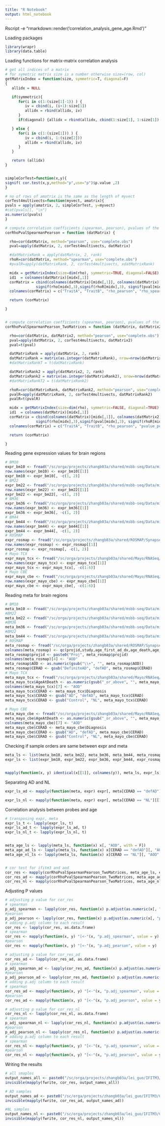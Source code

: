 ---
title: "R Notebook"
output: html_notebook
---

Rscript -e "rmarkdown::render('correlation_analysis_gene_age.Rmd')"

Loading packages
```{r loading packages}
library(wrapr)
library(data.table)
```


Loading functions for matrix-matrix correlation analysis
```{r loading functions for matrix-matrix correlation analysis}
# get all indices of a matrix
# for symetric matrix size is a number otherwise size=(row, col)
getMatrixIndex = function(size, symmetric=T, diagonal=F)
{
   allidx = NULL

   if(symmetric){
      for(i in c(1:(size[1]-1)) ) {
         iv = cbind(i, (i+1):size[1])
         allidx = rbind(allidx, iv)
      }
      if(diagonal) {allidx = rbind(allidx, cbind(1:size[1], 1:size[1]) )}

   } else {
      for(i in c(1:(size[1])) ) {
         iv = cbind(i, 1:(size[2]))
         allidx = rbind(allidx, iv)
      }
   }

   return (allidx)
}


simpleCorTest=function(x,y){
signif( cor.test(x,y,method="p",use="p")$p.value ,2) 
}

# no of rows of amatrix is the same as the length of myvect
corTest4multivects=function(myvect, amatrix){
pvals = apply(amatrix, 2, simpleCorTest, y=myvect)
#cat(pvals[], "\n")
as.numeric(pvals)
}

# compute correlation coefficients (spearman, pearson), pvalues of the columns 
corRhoPvalSpearmanPearson = function (datMatrix) {

  rho=cor(datMatrix, method="pearson", use="complete.obs")
  pval=apply(datMatrix, 2, corTest4multivects, datMatrix)

  #datMatrixRank = apply(datMatrix, 2, rank)
  rhoR=cor(datMatrix, method="spearman", use="complete.obs")
  #pvalR=apply(datMatrixRank, 2, corTest4multivects, xdatMatrixRank)

  midx = getMatrixIndex(size=dim(rho), symmetric=TRUE, diagonal=FALSE)
  id1  = colnames(datMatrix)[midx[,1]]
  corMatrix = cbind(colnames(datMatrix)[midx[,1]], colnames(datMatrix)[midx[,2]],
              signif(rho[midx],3),signif(rhoR[midx],3), signif(pval[midx],3))
  colnames(corMatrix) = c("TraitA", "TraitB", "rho_pearson", "rho_spearman", "pvalue")

  return (corMatrix)

}


# compute correlation coefficients (spearman, pearson), pvalues of the columns 
corRhoPvalSpearmanPearson_TwoMatrices = function (datMatrix, datMatrix2) {

  rho=cor(datMatrix, datMatrix2, method="pearson", use="complete.obs")
  pval=apply(datMatrix, 2, corTest4multivects, datMatrix2)
  pval=t(pval)

  datMatrixRank = apply(datMatrix, 2, rank)
  datMatrixRank = matrix(as.integer(datMatrixRank), nrow=nrow(datMatrixRank))
  #datMatrixRankT = t(datMatrixRank)

  datMatrixRank2 = apply(datMatrix2, 2, rank)
  datMatrixRank2 = matrix(as.integer(datMatrixRank2), nrow=nrow(datMatrixRank2))
  #datMatrixRankT2 = t(datMatrixRank2)

  rhoR=cor(datMatrixRank, datMatrixRank2, method="pearson", use="complete.obs")
  pvalR=apply(datMatrixRank, 2, corTest4multivects, datMatrixRank2)
  pvalR=t(pvalR)

  midx = getMatrixIndex(size=dim(rho), symmetric=FALSE, diagonal=TRUE)
  id1  = colnames(datMatrix)[midx[,1]]
  corMatrix = cbind(colnames(datMatrix)[midx[,1]], colnames(datMatrix2)[midx[,2]],
              signif(rho[midx],3),signif(pval[midx],3), signif(rhoR[midx],3), signif(pvalR[midx],3))
  colnames(corMatrix) = c("TraitA", "TraitB", "rho_pearson", "pvalue_pearson", "rho_spearman", "pvalue_spearman")

  return (corMatrix)

}
```


Reading gene expression values for brain regions
```{r Reading gene expression values for 8 brain regions}
# BM10
expr_bm10 <- fread("/sc/orga/projects/zhangb03a/shared/msbb-seq/Data/mixed_model_correction_updated/msbb.BM_10.PMI_race_sex_RIN_exonicRate_rRnaRate_batch_adj.tsv", data.table = F)
row.names(expr_bm10) <- expr_bm10[[1]]
expr_bm10 <- expr_bm10[, -c(1, 2)]
# BM22
expr_bm22 <- fread("/sc/orga/projects/zhangb03a/shared/msbb-seq/Data/mixed_model_correction_updated/msbb.BM_22.PMI_race_sex_RIN_exonicRate_rRnaRate_batch_adj.tsv", data.table = F)
row.names(expr_bm22) <- expr_bm22[[1]]
expr_bm22 <- expr_bm22[, -c(1, 2)]
# BM36
expr_bm36 <- fread("/sc/orga/projects/zhangb03a/shared/msbb-seq/Data/mixed_model_correction_updated/msbb.BM_36.PMI_race_sex_RIN_exonicRate_rRnaRate_batch_adj.tsv", data.table = F)
row.names(expr_bm36) <- expr_bm36[[1]]
expr_bm36 <- expr_bm36[, -c(1, 2)]
# BM44
expr_bm44 <- fread("/sc/orga/projects/zhangb03a/shared/msbb-seq/Data/mixed_model_correction_updated/msbb.BM_44.PMI_race_sex_RIN_exonicRate_rRnaRate_batch_adj.tsv", data.table = F)
row.names(expr_bm44) <- expr_bm44[[1]]
expr_bm44 <- expr_bm44[, -c(1, 2)]
# ROSMAP
expr_rosmap <- fread("/sc/orga/projects/zhangb03a/shared/ROSMAP/Synapse/RNAseq/covariates_adjustment/expression.log2FPKM.batch_pmi_msex_RIN_adj.no_outliers.symbol_clean.tsv", data.table = F)
row.names(expr_rosmap) <- expr_rosmap[[1]]
expr_rosmap <- expr_rosmap[, -c(1, 2)]
# Mayo TCX
expr_mayo_tcx <- fread("/sc/orga/projects/zhangb03a/shared/Mayo/RNASeq/Reprocessing/normalization/Mayo.TCX.log2CPM.sc_RIN_sex_flowcell_Adj.tsv", data.table = F)
row.names(expr_mayo_tcx) <- expr_mayo_tcx[[1]]
expr_mayo_tcx <- expr_mayo_tcx[, -c(1:6)]
# Mayo CBE
expr_mayo_cbe <- fread("/sc/orga/projects/zhangb03a/shared/Mayo/RNASeq/Reprocessing/normalization/Mayo.CBE.log2CPM.sc_RIN_sex_flowcell_Adj.tsv", data.table = F)
row.names(expr_mayo_cbe) <- expr_mayo_cbe[[1]]
expr_mayo_cbe <- expr_mayo_cbe[, -c(1:6)]
```


Reading meta for brain regions
```{r Reading meta for brain regions}
# BM10
meta_bm10 <- fread("/sc/orga/projects/zhangb03a/shared/msbb-seq/Data/mixed_model_correction_updated/msbb.meta.BM_10.tsv")
#BM22
meta_bm22 <- fread("/sc/orga/projects/zhangb03a/shared/msbb-seq/Data/mixed_model_correction_updated/msbb.meta.BM_22.tsv")
#BM36
meta_bm36 <- fread("/sc/orga/projects/zhangb03a/shared/msbb-seq/Data/mixed_model_correction_updated/msbb.meta.BM_36.tsv")
#BM22
meta_bm44 <- fread("/sc/orga/projects/zhangb03a/shared/msbb-seq/Data/mixed_model_correction_updated/msbb.meta.BM_44.tsv")
# ROSMAP
meta_rosmap <- fread("/sc/orga/projects/zhangb03a/shared/ROSMAP/Synapse/RNAseq/covariates_adjustment/expression.log2FPKM.meta.tsv", skip = 1, drop = 1:2)
colnames(meta_rosmap) <- qc(projid,study,age_first_ad_dx,age_death,age_at_visit_max,pmi,msex,educ,apoe_genotype,race,spanish,braaksc,ad_reagan,cts_mmse30_first_ad_dx,cts_mmse30_lv,ceradsc,cogdx,Rnaseqid,Batch,RINcontinuous,Sampleid,CERAD,Dx.by.braak.cerad)
meta_rosmap$projid <- paste0("Proj", meta_rosmap$projid)
colnames(meta_rosmap)[4] <- "AOD"
meta_rosmap$AOD <- as.numeric(gsub("\\+", "", meta_rosmap$AOD))
meta_rosmap$CERAD <- gsub("DefiniteAD", "defAD", meta_rosmap$CERAD)
# Mayo TCX
meta_mayo_tcx <- fread("/sc/orga/projects/zhangb03a/shared/Mayo/RNASeq/Reprocessing/normalization/Mayo.TCX.meta.tsv")
meta_mayo_tcx$AgeAtDeath <- as.numeric(gsub("_or_above", "", meta_mayo_tcx$AgeAtDeath))
colnames(meta_mayo_tcx)[7] <- "AOD"
meta_mayo_tcx$CERAD <- meta_mayo_tcx$Diagnosis
meta_mayo_tcx$CERAD <- gsub("AD", "defAD", meta_mayo_tcx$CERAD)
meta_mayo_tcx$CERAD <- gsub("Control", "NL", meta_mayo_tcx$CERAD)

# Mayo CBE
meta_mayo_cbe <- fread("/sc/orga/projects/zhangb03a/shared/Mayo/RNASeq/Reprocessing/normalization/Mayo.CBE.meta.tsv")
meta_mayo_cbe$AgeAtDeath <- as.numeric(gsub("_or_above", "", meta_mayo_cbe$AgeAtDeath))
colnames(meta_mayo_cbe)[7] <- "AOD"
meta_mayo_cbe$CERAD <- meta_mayo_cbe$Diagnosis
meta_mayo_cbe$CERAD <- gsub("AD", "defAD", meta_mayo_cbe$CERAD)
meta_mayo_cbe$CERAD <- gsub("Control", "NL", meta_mayo_cbe$CERAD)
```



Checking if sample orders are same between expr and meta
```{r Checking if sample orders are same between expr and meta}

meta_ls <- list(meta_bm10, meta_bm22, meta_bm36, meta_bm44, meta_rosmap, meta_mayo_tcx, meta_mayo_cbe)
expr_ls <- list(expr_bm10, expr_bm22, expr_bm36, expr_bm44, expr_rosmap, expr_mayo_tcx, expr_mayo_cbe)


mapply(function(x, y) identical(x[[1]], colnames(y)), meta_ls, expr_ls)
```


Separating AD and NL
```{r Separating AD and NL}
expr_ls_ad <- mapply(function(meta, expr) expr[, meta[CERAD == "defAD"][[1]]], meta_ls, expr_ls, SIMPLIFY = F)

expr_ls_nl <- mapply(function(meta, expr) expr[, meta[CERAD == "NL"][[1]]], meta_ls, expr_ls, SIMPLIFY = F)
```


Correlation analysis between probes and age
```{r Correlation analysis between probes and age}
# transposing expr, meta
expr_ls_t <- lapply(expr_ls, t)
expr_ls_ad_t <- lapply(expr_ls_ad, t)
expr_ls_nl_t <- lapply(expr_ls_nl, t)


meta_age_ls <- lapply(meta_ls, function(x) x[, "AOD", with = F])
meta_age_ad_ls <- lapply(meta_ls, function(x) x[CERAD == "defAD"][, "AOD", with = F])
meta_age_nl_ls <- lapply(meta_ls, function(x) x[CERAD == "NL"][, "AOD", with = F])


# cor test for ifitm3 and aod
cor_res <- mapply(corRhoPvalSpearmanPearson_TwoMatrices, meta_age_ls, expr_ls_t, SIMPLIFY = F)
cor_res_ad <- mapply(corRhoPvalSpearmanPearson_TwoMatrices, meta_age_ad_ls, expr_ls_ad_t, SIMPLIFY = F)
cor_res_nl <- mapply(corRhoPvalSpearmanPearson_TwoMatrices, meta_age_nl_ls, expr_ls_nl_t, SIMPLIFY = F)
```


Adjusting P values
```{r Adjusting P values}
# adjusting p value for cor_res
# spearman
p_adj_spearman <- lapply(cor_res, function(x) p.adjust(as.numeric(x[, "pvalue_spearman"]), method = "BH"))
#pearson
p_adj_pearson <- lapply(cor_res, function(x) p.adjust(as.numeric(x[, "pvalue_pearson"]), method = "BH"))
# adding p.adj column to each result
cor_res <- lapply(cor_res, as.data.frame)
# spearman
cor_res <- mapply(function(x, y) "[<-"(x, "p.adj_spearman", value = y) , cor_res, p_adj_spearman, SIMPLIFY = FALSE)
#pearson
cor_res <- mapply(function(x, y) "[<-"(x, "p.adj_pearson", value = y) , cor_res, p_adj_pearson, SIMPLIFY = FALSE)

# adjusting p value for cor_res_ad
cor_res_ad <- lapply(cor_res_ad, as.data.frame)
# spearman
p_adj_spearman_ad <- lapply(cor_res_ad, function(x) p.adjust(as.numeric(x[, "pvalue_spearman"]), method = "BH"))
#pearson
p_adj_pearson_ad <- lapply(cor_res_ad, function(x) p.adjust(as.numeric(x[, "pvalue_pearson"]), method = "BH"))
# adding p.adj column to each result
# spearman
cor_res_ad <- mapply(function(x, y) "[<-"(x, "p.adj_spearman", value = y) , cor_res_ad, p_adj_spearman_ad, SIMPLIFY = FALSE)
#pearson
cor_res_ad <- mapply(function(x, y) "[<-"(x, "p.adj_pearson", value = y) , cor_res_ad, p_adj_pearson_ad, SIMPLIFY = FALSE)

# adjusting p value for cor_res_nl
cor_res_nl <- lapply(cor_res_nl, as.data.frame)
# spearman
p_adj_spearman_nl <- lapply(cor_res_nl, function(x) p.adjust(as.numeric(x[, "pvalue_spearman"]), method = "BH"))
#pearson
p_adj_pearson_nl <- lapply(cor_res_nl, function(x) p.adjust(as.numeric(x[, "pvalue_pearson"]), method = "BH"))
# adding p.adj column to each result
# spearman
cor_res_nl <- mapply(function(x, y) "[<-"(x, "p.adj_spearman", value = y) , cor_res_nl, p_adj_spearman_nl, SIMPLIFY = FALSE)
#pearson
cor_res_nl <- mapply(function(x, y) "[<-"(x, "p.adj_pearson", value = y) , cor_res_nl, p_adj_pearson_nl, SIMPLIFY = FALSE)
```


Writing the results
```{r Writing the results}
# all smaples
output_names_all <- paste0("/sc/orga/projects/zhangb03a/lei_guo/IFITM3/Corr_Results/gene_age_cor_test/", c("gene_age_cor_test_all_bm10.csv", "gene_age_cor_test_all_bm22.csv", "gene_age_cor_test_all_bm36.csv", "gene_age_cor_test_all_bm44.csv", "gene_age_cor_test_all_rosmap.csv", "gene_age_cor_test_all_tcx.csv", "gene_age_cor_test_all_cbe.csv"))
invisible(mapply(fwrite, cor_res, output_names_all))

# AD samples
output_names_ad <- paste0("/sc/orga/projects/zhangb03a/lei_guo/IFITM3/Corr_Results/gene_age_cor_test/", c("gene_age_cor_test_ad_bm10.csv", "gene_age_cor_test_ad_bm22.csv", "gene_age_cor_test_ad_bm36.csv", "gene_age_cor_test_ad_bm44.csv", "gene_age_cor_test_ad_rosmap.csv", "gene_age_cor_test_ad_tcx.csv", "gene_age_cor_test_ad_cbe.csv"))
invisible(mapply(fwrite, cor_res_ad, output_names_ad))

#NL samples
output_names_nl <- paste0("/sc/orga/projects/zhangb03a/lei_guo/IFITM3/Corr_Results/gene_age_cor_test/", c("gene_age_cor_test_nl_bm10.csv", "gene_age_cor_test_nl_bm22.csv", "gene_age_cor_test_nl_bm36.csv", "gene_age_cor_test_nl_bm44.csv", "gene_age_cor_test_nl_rosmap.csv", "gene_age_cor_test_nl_tcx.csv", "gene_age_cor_test_nl_cbe.csv"))
invisible(mapply(fwrite, cor_res_nl, output_names_nl))
```

